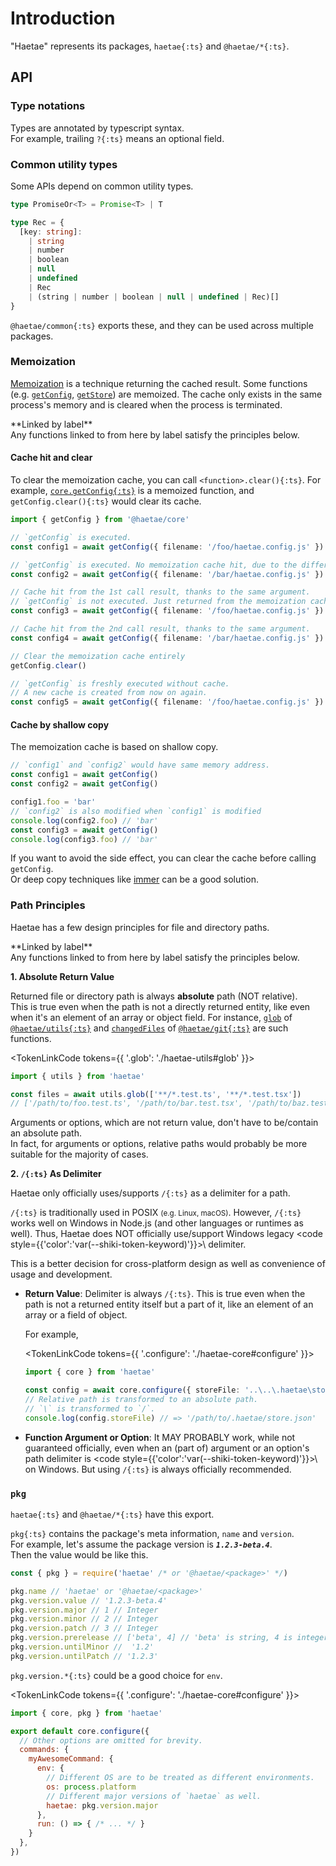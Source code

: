 

# Introduction

"Haetae" represents its packages, `haetae{:ts}` and `@haetae/*{:ts}`.

## API

### Type notations

Types are annotated by typescript syntax.<br/>
For example, trailing `?{:ts}` means an optional field.

### Common utility types

Some APIs depend on common utility types.

```ts
type PromiseOr<T> = Promise<T> | T

type Rec = {
  [key: string]:
    | string
    | number
    | boolean
    | null
    | undefined
    | Rec
    | (string | number | boolean | null | undefined | Rec)[]
}
```

`@haetae/common{:ts}` exports these, and they can be used across multiple packages.

### Memoization

[Memoization](https://en.wikipedia.org/wiki/Memoization) is a technique returning the cached result.
Some functions (e.g. [`getConfig`](./haetae-core#getconfig), [`getStore`](./haetae-core#getstore)) are memoized.
The cache only exists in the same process's memory and is cleared when the process is terminated.

<Callout>
**Linked by label**<br/>
Any functions linked to from here by <Memoized/> label satisfy the principles below.
</Callout>


#### Cache hit and clear

To clear the memoization cache, you can call `<function>.clear(){:ts}`.
For example, [`core.getConfig{:ts}`](./haetae-core#getconfig) is a memoized function, and `getConfig.clear(){:ts}` would clear its cache.

```ts
import { getConfig } from '@haetae/core'

// `getConfig` is executed.
const config1 = await getConfig({ filename: '/foo/haetae.config.js' })

// `getConfig` is executed. No memoization cache hit, due to the different argument.
const config2 = await getConfig({ filename: '/bar/haetae.config.js' })

// Cache hit from the 1st call result, thanks to the same argument.
// `getConfig` is not executed. Just returned from the memoization cache.
const config3 = await getConfig({ filename: '/foo/haetae.config.js' })

// Cache hit from the 2nd call result, thanks to the same argument.
const config4 = await getConfig({ filename: '/bar/haetae.config.js' })

// Clear the memoization cache entirely
getConfig.clear()

// `getConfig` is freshly executed without cache.
// A new cache is created from now on again.
const config5 = await getConfig({ filename: '/foo/haetae.config.js' })
```

#### Cache by shallow copy

The memoization cache is based on shallow copy.

```ts
// `config1` and `config2` would have same memory address.
const config1 = await getConfig()
const config2 = await getConfig()

config1.foo = 'bar'
// `config2` is also modified when `config1` is modified
console.log(config2.foo) // 'bar'
const config3 = await getConfig()
console.log(config3.foo) // 'bar'
```

If you want to avoid the side effect, you can clear the cache before calling `getConfig`.<br/>
Or deep copy techniques like [immer](https://github.com/immerjs/immer) can be a good solution.

### Path Principles

Haetae has a few design principles for file and directory paths.<br/>

<Callout>
**Linked by label**<br/>
Any functions linked to from here by <PathPrinciples/> label satisfy the principles below.
</Callout>

**1. Absolute Return Value**

Returned file or directory path is always **absolute** path (NOT relative).<br/>
This is true even when the path is not a directly returned entity, like even when it's an element of an array or object field.
For instance, [`glob`](./haetae-utils#glob) of [`@haetae/utils{:ts}`](./haetae-utils) and [`changedFiles`](./haetae-git#changedfiles) of [`@haetae/git{:ts}`](./haetae-git)
are such functions.

<TokenLinkCode tokens={{ '.glob': './haetae-utils#glob' }}>
```ts
import { utils } from 'haetae'

const files = await utils.glob(['**/*.test.ts', '**/*.test.tsx'])
// ['/path/to/foo.test.ts', '/path/to/bar.test.tsx', '/path/to/baz.test.tsx']
```
</TokenLinkCode>

Arguments or options, which are not return value, don't have to be/contain an absolute path.<br/>
In fact, for arguments or options, relative paths would probably be more suitable for the majority of cases.

**2. `/{:ts}` As Delimiter**

Haetae only officially uses/supports `/{:ts}` as a delimiter for a path.

`/{:ts}` is traditionally used in POSIX <small>(e.g. Linux, macOS)</small>.
However, `/{:ts}` works well on Windows in Node.js (and other languages or runtimes as well).
Thus, Haetae does NOT officially use/support Windows legacy <code style={{'color':'var(--shiki-token-keyword)'}}>\\</code> delimiter.

This is a better decision for cross-platform design as well as convenience of usage and development.

- **Return Value**: Delimiter is always `/{:ts}`.
This is true even when the path is not a returned entity itself but a part of it, like an element of an array or a field of object.

    For example,

    <TokenLinkCode tokens={{ '.configure': './haetae-core#configure' }}>
    ```ts
    import { core } from 'haetae'

    const config = await core.configure({ storeFile: '..\..\.haetae\store.json', /* ... */ })
    // Relative path is transformed to an absolute path.
    // `\` is transformed to `/`.
    console.log(config.storeFile) // => '/path/to/.haetae/store.json'
    ```
    </TokenLinkCode>

- **Function Argument or Option**: It MAY PROBABLY work, while not guaranteed officially, even when an (part of) argument or an option's path delimiter is <code style={{'color':'var(--shiki-token-keyword)'}}>\\</code> on Windows.
But using `/{:ts}` is always officially recommended.

### `pkg`

`haetae{:ts}` and `@haetae/*{:ts}` have this export.

`pkg{:ts}` contains the package's meta information, `name` and `version`.<br/>
For example, let's assume the package version is ***`1.2.3-beta.4`***.<br/>
Then the value would be like this.

```ts
const { pkg } = require('haetae' /* or '@haetae/<package>' */)

pkg.name // 'haetae' or '@haetae/<package>'
pkg.version.value // '1.2.3-beta.4'
pkg.version.major // 1 // Integer
pkg.version.minor // 2 // Integer
pkg.version.patch // 3 // Integer
pkg.version.prerelease // ['beta', 4] // 'beta' is string, 4 is integer
pkg.version.untilMinor //  '1.2'
pkg.version.untilPatch // '1.2.3'
```

`pkg.version.*{:ts}` could be a good choice for `env`.

<TokenLinkCode tokens={{ '.configure': './haetae-core#configure' }}>
```js filename="haetae.config.js"
import { core, pkg } from 'haetae'

export default core.configure({
  // Other options are omitted for brevity.
  commands: {
    myAwesomeCommand: {
      env: {
        // Different OS are to be treated as different environments.
        os: process.platform
        // Different major versions of `haetae` as well.
        haetae: pkg.version.major
      },
      run: () => { /* ... */ }
    }
  },
})
```
</TokenLinkCode>
